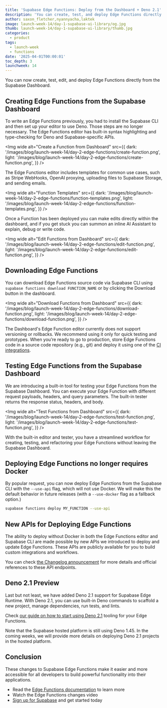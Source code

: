 ```yaml
---
title: 'Supabase Edge Functions: Deploy from the Dashboard + Deno 2.1'
description: 'You can create, test, and deploy Edge Functions directly from the Supabase Dashboard.'
author: saxon_fletcher,nyannyacha,laktek
image: launch-week-14/day-1-supabase-ui-library/og.jpg
thumb: launch-week-14/day-1-supabase-ui-library/thumb.jpg
categories:
  - product
tags:
  - launch-week
  - functions
date: '2025-04-01T00:00:01'
toc_depth: 3
launchweek: 14
---
```


You can now create, test, edit, and deploy Edge Functions directly from the Supabase Dashboard.

## Creating Edge Functions from the Supabase Dashboard

To write an Edge Functions previously, you had to install the Supabase CLI and then set up your editor to use Deno. Those steps are no longer necessary. The Edge Functions editor has built-in syntax highlighting and type-checking for Deno and Supabase-specific APIs.

<Img
  wide
  alt="Create a Function from Dashboard"
  src={{
    dark: '/images/blog/launch-week-14/day-2-edge-functions/create-function.png',
    light: '/images/blog/launch-week-14/day-2-edge-functions/create-function.png',
  }}
/>

The Edge Functions editor includes templates for common use cases, such as Stripe WebHooks, OpenAI proxying, uploading files to Supabase Storage, and sending emails. 

<Img
  wide
  alt="Function Templates"
  src={{
    dark: '/images/blog/launch-week-14/day-2-edge-functions/function-templates.png',
    light: '/images/blog/launch-week-14/day-2-edge-functions/function-templates.png',
  }}
/>

Once a Function has been deployed you can make edits directly within the dashboard, and if you get stuck you can summon an inline AI Assistant to explain, debug or write code.

<Img
  wide
  alt="Edit Functions from Dashboard"
  src={{
    dark: '/images/blog/launch-week-14/day-2-edge-functions/edit-function.png',
    light: '/images/blog/launch-week-14/day-2-edge-functions/edit-function.png',
  }}
/>

## Downloading Edge Functions

You can download Edge Functions source code via Supabase CLI using `supabase functions download FUNCTION_NAME` or by clicking the Download button in the dashboard.

<Img
  wide
  alt="Download Functions from Dashboard"
  src={{
    dark: '/images/blog/launch-week-14/day-2-edge-functions/download-function.png',
    light: '/images/blog/launch-week-14/day-2-edge-functions/download-function.png',
  }}
/>

<Admonition type="caution">

The Dashboard's Edge Function editor currently does not support versioning or rollbacks. We recommend using it only for quick testing and prototypes. When you’re ready to go to production, store Edge Functions code in a source code repository (e.g., git) and deploy it using one of the [CI integrations](https://supabase.com/docs/guides/functions/cicd-workflow).

</Admonition>


## Testing Edge Functions from the Supabase Dashboard

We are introducing a built-in tool for testing your Edge Functions from the Supabase Dashboard. You can execute your Edge Function with different request payloads, headers, and query parameters. The built-in tester returns the response status, headers, and body. 

<Img
  wide
  alt="Test Functions from Dashboard"
  src={{
    dark: '/images/blog/launch-week-14/day-2-edge-functions/test-function.png',
    light: '/images/blog/launch-week-14/day-2-edge-functions/test-function.png',
  }}
/>

With the built-in editor and tester, you have a streamlined workflow for creating, testing, and refactoring your Edge Functions without leaving the Supabase Dashboard.

## Deploying Edge Functions no longer requires Docker

By popular request, you can now deploy Edge Functions from the Supabase CLI with the `--use-api` flag, which will not use Docker. We will make this the default behavior in future releases (with a `--use-docker` flag as a fallback option.)  

```bash
supabase functions deploy MY_FUNCTION --use-api
```

## New APIs for Deploying Edge Functions

The ability to deploy without Docker in both the Edge Functions editor and Supabase CLI are made possible by new APIs we introduced to deploy and update Edge Functions. These APIs are publicly available for you to build custom integrations and workflows.

You can check [the Changelog announcement](https://github.com/orgs/supabase/discussions/33720) for more details and official references to these API endpoints. 

## Deno 2.1 Preview

Last but not least, we have added Deno 2.1 support for Supabase Edge Runtime. With Deno 2.1, you can use built-in Deno commands to scaffold a new project, manage dependencies, run tests, and lints.

Check [our guide on how to start using Deno 2.1](https://github.com/orgs/supabase/discussions/34054) tooling for your Edge Functions.

<Admonition type="info">

Note that the Supabase hosted platform is still using Deno 1.45. In the coming weeks, we will provide more details on deploying Deno 2.1 projects in the hosted platform.

</Admonition>

## Conclusion

These changes to Supabase Edge Functions make it easier and more accessible for all developers to build powerful functionality into their applications.

- Read the [Edge Functions documentation](https://supabase.com/docs/guides/functions) to learn more
- Watch the Edge Functions changes video
- [Sign up for Supabase](https://supabase.com/dashboard/sign-up) and get started today
